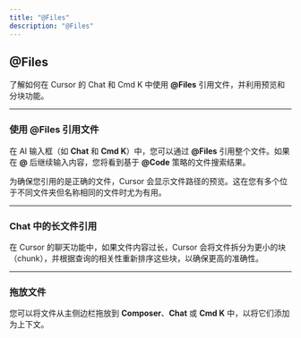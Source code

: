 ```yaml
---
title: "@Files"
description: "@Files"
---
```


## @Files

了解如何在 Cursor 的 Chat 和 Cmd K 中使用 **@Files** 引用文件，并利用预览和分块功能。

---

### **使用 @Files 引用文件**

在 AI 输入框（如 **Chat** 和 **Cmd K**）中，您可以通过 **@Files** 引用整个文件。如果在 **@** 后继续输入内容，您将看到基于 **@Code** 策略的文件搜索结果。

为确保您引用的是正确的文件，Cursor 会显示文件路径的预览。这在您有多个位于不同文件夹但名称相同的文件时尤为有用。

---

### **Chat 中的长文件引用**

在 Cursor 的聊天功能中，如果文件内容过长，Cursor 会将文件拆分为更小的块（chunk），并根据查询的相关性重新排序这些块，以确保更高的准确性。

---

### **拖放文件**

您可以将文件从主侧边栏拖放到 **Composer**、**Chat** 或 **Cmd K** 中，以将它们添加为上下文。